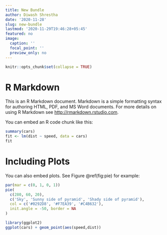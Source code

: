 ---
title: New Bundle
author: Diwash Shrestha
date: '2020-11-28'
slug: new-bundle
lastmod: '2020-11-29T19:46:28+05:45'
featured: no
image:
  caption: ''
  focal_point: ''
  preview_only: no
---


```{r setup, include=FALSE}
knitr::opts_chunk$set(collapse = TRUE)
```

# R Markdown

This is an R Markdown document. Markdown is a simple formatting syntax for authoring HTML, PDF, and MS Word documents. For more details on using R Markdown see <http://rmarkdown.rstudio.com>.

You can embed an R code chunk like this:

```{r cars}
summary(cars)
fit <- lm(dist ~ speed, data = cars)
fit
```

# Including Plots

You can also embed plots. See Figure \@ref(fig:pie) for example:

```{r}
par(mar = c(0, 1, 0, 1))
pie(
  c(280, 60, 20),
  c('Sky', 'Sunny side of pyramid', 'Shady side of pyramid'),
  col = c('#0292D8', '#F7EA39', '#C4B632'),
  init.angle = -50, border = NA
)
```

```{r}
library(ggplot2)
ggplot(cars) + geom_point(aes(speed,dist))
```